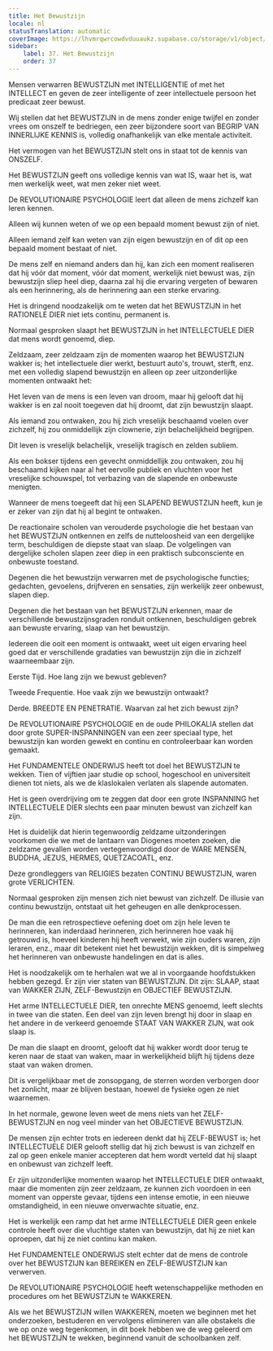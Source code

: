 ```yaml
---
title: Het Bewustzijn
locale: nl
statusTranslation: automatic
coverImage: https://lhvmrqwrcowdvduuaukz.supabase.co/storage/v1/object/public/strapi-uploads/small_cover-educacion-fundamental.webp-2d51a7828a2b1309555be27f7e2a61a0.webp
sidebar:
    label: 37. Het Bewustzijn
    order: 37
---
```

Mensen verwarren BEWUSTZIJN met INTELLIGENTIE of met het INTELLECT en geven de zeer intelligente of zeer intellectuele persoon het predicaat zeer bewust.

Wij stellen dat het BEWUSTZIJN in de mens zonder enige twijfel en zonder vrees om onszelf te bedriegen, een zeer bijzondere soort van BEGRIP VAN INNERLIJKE KENNIS is, volledig onafhankelijk van elke mentale activiteit.

Het vermogen van het BEWUSTZIJN stelt ons in staat tot de kennis van ONSZELF.

Het BEWUSTZIJN geeft ons volledige kennis van wat IS, waar het is, wat men werkelijk weet, wat men zeker niet weet.

De REVOLUTIONAIRE PSYCHOLOGIE leert dat alleen de mens zichzelf kan leren kennen.

Alleen wij kunnen weten of we op een bepaald moment bewust zijn of niet.

Alleen iemand zelf kan weten van zijn eigen bewustzijn en of dit op een bepaald moment bestaat of niet.

De mens zelf en niemand anders dan hij, kan zich een moment realiseren dat hij vóór dat moment, vóór dat moment, werkelijk niet bewust was, zijn bewustzijn sliep heel diep, daarna zal hij die ervaring vergeten of bewaren als een herinnering, als de herinnering aan een sterke ervaring.

Het is dringend noodzakelijk om te weten dat het BEWUSTZIJN in het RATIONELE DIER niet iets continu, permanent is.

Normaal gesproken slaapt het BEWUSTZIJN in het INTELLECTUELE DIER dat mens wordt genoemd, diep.

Zeldzaam, zeer zeldzaam zijn de momenten waarop het BEWUSTZIJN wakker is; het intellectuele dier werkt, bestuurt auto's, trouwt, sterft, enz. met een volledig slapend bewustzijn en alleen op zeer uitzonderlijke momenten ontwaakt het:

Het leven van de mens is een leven van droom, maar hij gelooft dat hij wakker is en zal nooit toegeven dat hij droomt, dat zijn bewustzijn slaapt.

Als iemand zou ontwaken, zou hij zich vreselijk beschaamd voelen over zichzelf, hij zou onmiddellijk zijn clownerie, zijn belachelijkheid begrijpen.

Dit leven is vreselijk belachelijk, vreselijk tragisch en zelden subliem.

Als een bokser tijdens een gevecht onmiddellijk zou ontwaken, zou hij beschaamd kijken naar al het eervolle publiek en vluchten voor het vreselijke schouwspel, tot verbazing van de slapende en onbewuste menigten.

Wanneer de mens toegeeft dat hij een SLAPEND BEWUSTZIJN heeft, kun je er zeker van zijn dat hij al begint te ontwaken.

De reactionaire scholen van verouderde psychologie die het bestaan van het BEWUSTZIJN ontkennen en zelfs de nutteloosheid van een dergelijke term, beschuldigen de diepste staat van slaap. De volgelingen van dergelijke scholen slapen zeer diep in een praktisch subconsciente en onbewuste toestand.

Degenen die het bewustzijn verwarren met de psychologische functies; gedachten, gevoelens, drijfveren en sensaties, zijn werkelijk zeer onbewust, slapen diep.

Degenen die het bestaan van het BEWUSTZIJN erkennen, maar de verschillende bewustzijnsgraden ronduit ontkennen, beschuldigen gebrek aan bewuste ervaring, slaap van het bewustzijn.

Iedereen die ooit een moment is ontwaakt, weet uit eigen ervaring heel goed dat er verschillende gradaties van bewustzijn zijn die in zichzelf waarneembaar zijn.

Eerste Tijd. Hoe lang zijn we bewust gebleven?

Tweede Frequentie. Hoe vaak zijn we bewustzijn ontwaakt?

Derde. BREEDTE EN PENETRATIE. Waarvan zal het zich bewust zijn?

De REVOLUTIONAIRE PSYCHOLOGIE en de oude PHILOKALIA stellen dat door grote SUPER-INSPANNINGEN van een zeer speciaal type, het bewustzijn kan worden gewekt en continu en controleerbaar kan worden gemaakt.

Het FUNDAMENTELE ONDERWIJS heeft tot doel het BEWUSTZIJN te wekken. Tien of vijftien jaar studie op school, hogeschool en universiteit dienen tot niets, als we de klaslokalen verlaten als slapende automaten.

Het is geen overdrijving om te zeggen dat door een grote INSPANNING het INTELLECTUELE DIER slechts een paar minuten bewust van zichzelf kan zijn.

Het is duidelijk dat hierin tegenwoordig zeldzame uitzonderingen voorkomen die we met de lantaarn van Diogenes moeten zoeken, die zeldzame gevallen worden vertegenwoordigd door de WARE MENSEN, BUDDHA, JEZUS, HERMES, QUETZACOATL, enz.

Deze grondleggers van RELIGIES bezaten CONTINU BEWUSTZIJN, waren grote VERLICHTEN.

Normaal gesproken zijn mensen zich niet bewust van zichzelf. De illusie van continu bewustzijn, ontstaat uit het geheugen en alle denkprocessen.

De man die een retrospectieve oefening doet om zijn hele leven te herinneren, kan inderdaad herinneren, zich herinneren hoe vaak hij getrouwd is, hoeveel kinderen hij heeft verwekt, wie zijn ouders waren, zijn leraren, enz., maar dit betekent niet het bewustzijn wekken, dit is simpelweg het herinneren van onbewuste handelingen en dat is alles.

Het is noodzakelijk om te herhalen wat we al in voorgaande hoofdstukken hebben gezegd. Er zijn vier staten van BEWUSTZIJN. Dit zijn: SLAAP, staat van WAKKER ZIJN, ZELF-Bewustzijn en OBJECTIEF BEWUSTZIJN.

Het arme INTELLECTUELE DIER, ten onrechte MENS genoemd, leeft slechts in twee van die staten. Een deel van zijn leven brengt hij door in slaap en het andere in de verkeerd genoemde STAAT VAN WAKKER ZIJN, wat ook slaap is.

De man die slaapt en droomt, gelooft dat hij wakker wordt door terug te keren naar de staat van waken, maar in werkelijkheid blijft hij tijdens deze staat van waken dromen.

Dit is vergelijkbaar met de zonsopgang, de sterren worden verborgen door het zonlicht, maar ze blijven bestaan, hoewel de fysieke ogen ze niet waarnemen.

In het normale, gewone leven weet de mens niets van het ZELF-BEWUSTZIJN en nog veel minder van het OBJECTIEVE BEWUSTZIJN.

De mensen zijn echter trots en iedereen denkt dat hij ZELF-BEWUST is; het INTELLECTUELE DIER gelooft stellig dat hij zich bewust is van zichzelf en zal op geen enkele manier accepteren dat hem wordt verteld dat hij slaapt en onbewust van zichzelf leeft.

Er zijn uitzonderlijke momenten waarop het INTELLECTUELE DIER ontwaakt, maar die momenten zijn zeer zeldzaam, ze kunnen zich voordoen in een moment van opperste gevaar, tijdens een intense emotie, in een nieuwe omstandigheid, in een nieuwe onverwachte situatie, enz.

Het is werkelijk een ramp dat het arme INTELLECTUELE DIER geen enkele controle heeft over die vluchtige staten van bewustzijn, dat hij ze niet kan oproepen, dat hij ze niet continu kan maken.

Het FUNDAMENTELE ONDERWIJS stelt echter dat de mens de controle over het BEWUSTZIJN kan BEREIKEN en ZELF-BEWUSTZIJN kan verwerven.

De REVOLUTIONAIRE PSYCHOLOGIE heeft wetenschappelijke methoden en procedures om het BEWUSTZIJN te WAKKEREN.

Als we het BEWUSTZIJN willen WAKKEREN, moeten we beginnen met het onderzoeken, bestuderen en vervolgens elimineren van alle obstakels die we op onze weg tegenkomen, in dit boek hebben we de weg geleerd om het BEWUSTZIJN te wekken, beginnend vanuit de schoolbanken zelf.

